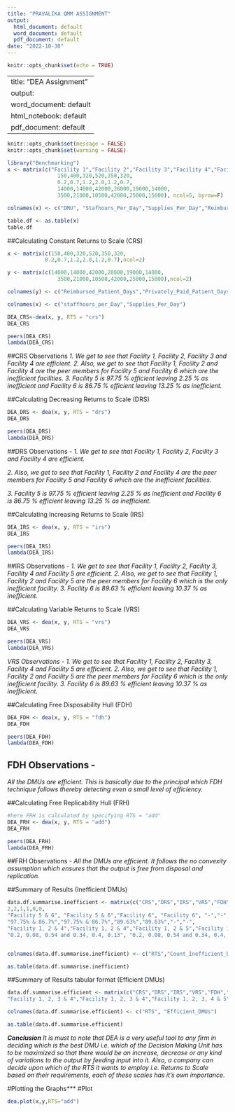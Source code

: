 ---
title: "PRAVALIKA QMM ASSIGNMENT"
output:
  html_document: default
  word_document: default
  pdf_document: default
date: "2022-10-30"
---

```{r setup, include=FALSE}
knitr::opts_chunk$set(echo = TRUE)
```

---
title: "DEA Assignment"
output:
  word_document: default
  html_notebook: default
  pdf_document: default
---

```{r}
knitr::opts_chunk$set(message = FALSE)
knitr::opts_chunk$set(warning = FALSE)
```

```{r}
library("Benchmarking")
x <- matrix(c("Facility 1","Facility 2","Facility 3","Facility 4","Facility 5", "Facility 6",
                150,400,320,520,350,320,
                0.2,0.7,1.2,2.0,1.2,0.7,
                14000,14000,42000,28000,19000,14000,
                3500,21000,10500,42000,25000,15000), ncol=5, byrow=F)

colnames(x) <- c("DMU", "Stafhours_Per_Day","Supplies_Per_Day","Reimbursed_Patient_Days","Privately_Paid_Patient_Days")

table.df <- as.table(x)
table.df
```

##Calculating Constant Returns to Scale (CRS)
```{r}
x <- matrix(c(150,400,320,520,350,320,
            0.2,0.7,1.2,2.0,1.2,0.7),ncol=2)

y <- matrix(c(14000,14000,42000,28000,19000,14000,
                3500,21000,10500,42000,25000,15000),ncol=2)

colnames(y) <- c("Reimbursed_Patient_Days","Privately_Paid_Patient_Days")

colnames(x) <- c("staffhours_per_Day","Supplies_Per_Day")

DEA_CRS<-dea(x, y, RTS = "crs")
DEA_CRS

peers(DEA_CRS)
lambda(DEA_CRS)
```
##CRS Observations 
*1. We get to see that Facility 1, Facility 2, Facility 3  and Facility 4 are efficient.*
*2. Also, we get to see that Facility 1, Facility 2 and Facility 4 are the peer members for Facility 5 and Facility 6 which are the inefficient facilities.*
*3. Facility 5 is 97.75 % efficient leaving 2.25 % as inefficient and Facility 6 is 86.75 % efficient leaving 13.25 % as inefficient.*

##Calculating Decreasing Returns to Scale (DRS)
```{r}
DEA_DRS <- dea(x, y, RTS = "drs")
DEA_DRS

peers(DEA_DRS)
lambda(DEA_DRS)
```
##DRS Observations -
\newline
*1. We get to see that Facility 1, Facility 2, Facility 3  and Facility 4 are efficient.*

*2. Also, we get to see that Facility 1, Facility 2 and Facility 4 are the peer members for Facility 5 and Facility 6 which are the inefficient facilities.*

*3. Facility 5 is 97.75 % efficient leaving 2.25 % as inefficient and Facility 6 is 86.75 % efficient leaving 13.25 % as inefficient.*


##Calculating Increasing Returns to Scale (IRS)
```{r}
DEA_IRS <- dea(x, y, RTS = "irs")
DEA_IRS

peers(DEA_IRS)
lambda(DEA_IRS)
```
##IRS Observations -
*1. We get to see that Facility 1, Facility 2, Facility 3, Facility 4 and Facility 5 are efficient.*
*2. Also, we get to see that Facility 1, Facility 2 and Facility 5 are the peer members for Facility 6 which is the only inefficient facility.*
*3. Facility 6 is 89.63 % efficient leaving 10.37 % as inefficient.*

##Calculating Variable Returns to Scale (VRS)
```{r}
DEA_VRS <- dea(x, y, RTS = "vrs")
DEA_VRS

peers(DEA_VRS)
lambda(DEA_VRS)
```
*VRS Observations -* 
\newline
*1. We get to see that Facility 1, Facility 2, Facility 3, Facility 4 and Facility 5 are efficient.*
\newline
*2. Also, we get to see that Facility 1, Facility 2 and Facility 5 are the peer members for Facility 6 which is the only inefficient facility.*
\newline
*3. Facility 6 is 89.63 % efficient leaving 10.37 % as inefficient.*
\newline

##Calculating Free Disposability Hull (FDH)
```{r}
DEA_FDH <- dea(x, y, RTS = "fdh")
DEA_FDH

peers(DEA_FDH)
lambda(DEA_FDH)
```
## FDH Observations -
*All the DMUs are efficient. This is basically due to the principal which FDH technique follows thereby detecting even a small level of efficiency.*

##Calculating Free Replicability Hull (FRH)
```{r}
#here FRH is calculated by specifying RTS = "add"
DEA_FRH <- dea(x, y, RTS = "add")
DEA_FRH

peers(DEA_FRH)
lambda(DEA_FRH)
```
##FRH Observations -
*All the DMUs are efficient. It follows the no convexity assumption which ensures that the output is free from disposal and replication.*

##Summary of Results (Inefficient DMUs)
```{r}
data.df.summarise.inefficient <- matrix(c("CRS","DRS","IRS","VRS","FDH","FRH",
2,2,1,1,0,0,
"Facility 5 & 6", "Facility 5 & 6","Facility 6", "Facility 6", "-","-",
"97.75% & 86.7%","97.75% & 86.7%","89.63%","89.63%","-","-",
"Facility 1, 2 & 4","Facility 1, 2 & 4","Facility 1, 2 & 5","Facility 1, 2 & 5","-","-",
"0.2, 0.08, 0.54 and 0.34, 0.4, 0.13", "0.2, 0.08, 0.54 and 0.34, 0.4, 0.13", "0.4, 0.34 and 0.26", "0.4, 0.34 and 0.26", "-","-"),ncol=6,byrow=F)


colnames(data.df.summarise.inefficient) <- c("RTS","Count_Inefficient_DMUs","Name_DMUs","%_Inefficiency","Peers","Lambda")

as.table(data.df.summarise.inefficient)
```
##Summary of Results tabular format (Efficient DMUs)
```{r}
data.df.summarise.efficient <- matrix(c("CRS","DRS","IRS","VRS","FDH","FRH",
"Facility 1, 2, 3 & 4","Facility 1, 2, 3 & 4","Facility 1, 2, 3, 4 & 5", "Facility 1, 2, 3, 4 & 5", "All DMUs", "All DMUs"), ncol = 2, byrow=F)

colnames(data.df.summarise.efficient) <- c("RTS", "Efficient_DMUs")

as.table(data.df.summarise.efficient)
```

***Conclusion***
\newline
*It is must to note that DEA is a very useful tool to any firm in deciding which is the best DMU i.e. which of the Decision Making Unit has to be maximized so that there would be an increase, decrease or any kind of variations to the output by feeding input into it.* 
\newline
*Also, a company can decide upon which of the RTS it wants to employ i.e. Returns to Scale based on their requirements, each of these scales has it's own importance.*
\newline

#Plotting the Graphs***
\newline
#Plot

```{r}
dea.plot(x,y,RTS="add")
```
